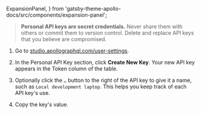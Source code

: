   ExpansionPanel,
} from 'gatsby-theme-apollo-docs/src/components/expansion-panel';

<ExpansionPanel title="How to obtain a personal API key">

> **Personal API keys are secret credentials.** Never share them with others or commit them to version control. Delete and replace API keys that you believe are compromised.

1. Go to [studio.apollographql.com/user-settings](https://studio.apollographql.com/user-settings).

2. In the Personal API Key section, click **Create New Key**. Your new API key appears in the Token column of the table.

3. Optionally click the `…` button to the right of the API key to give it a name, such as `Local development laptop`. This helps you keep track of each API key's use.

4. Copy the key's value.

</ExpansionPanel>
